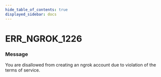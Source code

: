 ```yaml
---
hide_table_of_contents: true
displayed_sidebar: docs
---
```



# ERR_NGROK_1226

### Message

You are disallowed from creating an ngrok account due to violation of the terms of service.

<ErrorDetails error="err_ngrok_1226" />
